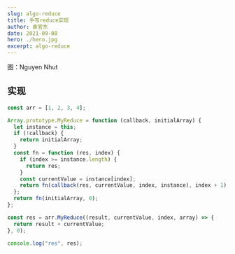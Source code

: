 ```yaml
---
slug: algo-reduce
title: 手写reduce实现
author: 袁官东
date: 2021-09-08
hero: ./hero.jpg
excerpt: algo-reduce
---
```

<div className={'img-desc'}>图：Nguyen Nhut</div>


## 实现
```js
const arr = [1, 2, 3, 4];

Array.prototype.MyReduce = function (callback, initialArray) {
  let instance = this;
  if (!callback) {
    return initialArray;
  }
  const fn = function (res, index) {
    if (index >= instance.length) {
      return res;
    }
    const currentValue = instance[index];
    return fn(callback(res, currentValue, index, instance), index + 1);
  };
  return fn(initialArray, 0);
};

const res = arr.MyReduce((result, currentValue, index, array) => {
  return result + currentValue;
}, 0);

console.log("res", res);

```
  